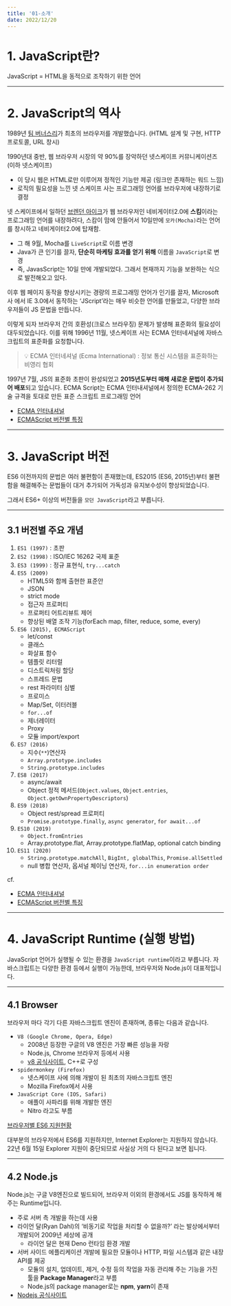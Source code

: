 ---
title: '01-소개'
date: 2022/12/20
---

# 1. JavaScript란?

JavaScript = HTML을 동적으로 조작하기 위한 언어

---

# 2. JavaScript의 역사

1989년 [팀 버너스리](https://ko.wikipedia.org/wiki/팀_버너스리)가 최초의 브라우저를 개발했습니다. (HTML 설계 및 구현, HTTP 프로토콜, URL 창시)

1990년대 중반, 웹 브라우저 시장의 약 90%를 장악하던 넷스케이프 커뮤니케이션즈(이하 넷스케이프)

- 이 당시 웹은 HTML로만 이루어져 정적인 기능만 제공 (링크만 존재하는 워드 느낌)
- 로직의 필요성을 느낀 넷 스케이프 사는 프로그래밍 언어를 브라우저에 내장하기로 결정

넷 스케이프에서 일하던 [브렌던 아이크](https://ko.wikipedia.org/wiki/브렌던_아이크)가 웹 브라우저인 네비게이터2.0에 **스킴**이라는 프로그래밍 언어를 내장하려다,
스캄이 맘에 안들어서 10일만에 `모카(Mocha)`라는 언어를 창시하고 네비게이터2.0에 탑재함.

- 그 해 9월, Mocha를 `LiveScript`로 이름 변경
- Java가 큰 인기를 끌자, **단순히 마케팅 효과를 얻기 위해** 이름을 `JavaScript`로 변경
- 즉, JavasScript는 10일 만에 개발되었다. 그래서 현재까지 기능을 보완하는 식으로 발전해오고 있다.

이후 웹 페이지 동작을 향상시키는 경량의 프로그래밍 언어가 인기를 끌자,
Microsoft사 에서 IE 3.0에서 동작하는 ‘JScript’라는 매우 비슷한 언어를 만들었고,
다양한 브라우저들이 JS 문법을 만듭니다.

이렇게 되자 브라우저 간의 호환성(크로스 브라우징) 문제가 발생해 표준화의 필요성이 대두되었습니다.
이를 위해 1996년 11월, 넷스케이프 사는 ECMA 인터네셔널에 자바스크립트의 표준화를 요청합니다.

> 💡 ECMA 인터네셔널 (Ecma International) : 정보 통신 시스템을 표준화하는 비영리 협회

1997년 7월, JS의 표준화 초판이 완성되었고 **2015년도부터 매해 새로운 문법이 추가되어 배포**되고 있습니다.
ECMA Script는 ECMA 인터내셔널에서 정의한 ECMA-262 기술 규격을 토대로 만든 표준 스크립트 프로그래밍 언어

- [ECMA 인터내셔널](https://www.ecma-international.org/)
- [ECMAScript 버전별 특징](https://github.com/tc39/proposals)

---

# 3. JavaScript 버전

ES6 이전까지의 문법은 여러 불편함이 존재했는데,
ES2015 (ES6, 2015년)부터 불편함을 해결해주는 문법들이 대거 추가되어 가독성과 유지보수성이 향상되었습니다.

그래서 ES6+ 이상의 버전들을 `모던 JavaScript`라고 부릅니다.

---

## 3.1 버전별 주요 개념

1. `ES1 (1997)` : 초판
2. `ES2 (1998)` : ISO/IEC 16262 국제 표준
3. `ES3 (1999)` : 정규 표현식, `try...catch`
4. `ES5 (2009)`
   - HTML5와 함께 출현한 표준안
   - JSON
   - strict mode
   - 접근자 프로퍼티
   - 프로퍼티 어트리뷰트 제어
   - 향상된 배열 조작 기능(forEach map, filter, reduce, some, every)
5. `ES6 (2015), ECMAScript`
   - let/const
   - 클래스
   - 화살표 함수
   - 템플릿 리터럴
   - 디스트릭처링 할당
   - 스프레드 문법
   - rest 파라미터 심벌
   - 프로미스
   - Map/Set, 이터러블
   - `for...of`
   - 제너레이터
   - Proxy
   - 모듈 import/export
6. `ES7 (2016)`
   - 지수(`**`)연산자
   - `Array.prototype.includes`
   - `String.prototype.includes`
7. `ES8 (2017)`
   - async/await
   - Object 정적 메서드(`Object.values`, `Object.entries`, `Object.getOwnPropertyDescriptors`)
8. `ES9 (2018)`
   - Object rest/spread 프로퍼티
   - `Promise.prototype.finally`, `async generator`, `for await...of`
9. `ES10 (2019)`
   - `Object.fromEntries`
   - Array.prototype.flat, Array.prototype.flatMap, optional catch binding
10. `ES11 (2020)`
    - `String.prototype.matchAll`, `BigInt, globalThis`, `Promise.allSettled`
    - null 병합 연산자, 옵셔널 체이닝 연산자, `for...in enumeration order`

cf.

- [ECMA 인터내셔널](https://www.ecma-international.org/)
- [ECMAScript 버전별 특징](https://github.com/tc39/proposals)

---

# 4. JavaScript Runtime (실행 방법)

JavaScript 언어가 실행될 수 있는 환경을 `JavaScript runtime`이라고 부릅니다.
자바스크립트는 다양한 환경 등에서 실행이 가능한데, 브라우저와 Node.js이 대표적입니다.

---

## 4.1 Browser

브라우저 마다 각기 다른 자바스크립트 엔진이 존재하며, 종류는 다음과 같습니다.

- `V8 (Google Chrome, Opera, Edge)`
  - 2008년 등장한 구글의 V8 엔진은 가장 빠른 성능을 자랑
  - Node.js, Chrome 브라우저 등에서 사용
  - [v8 공식사이트](https://v8.dev/), C++로 구성
- `spidermonkey (Firefox)`
  - 넷스케이프 사에 의해 개발이 된 최초의 자바스크립트 엔진
  - Mozilla Firefox에서 사용
- `JavaScript Core (IOS, Safari)`
  - 애플이 사파리를 위해 개발한 엔진
  - Nitro 라고도 부름

[브라우저별 ES6 지원현황](https://kangax.github.io/compat-table/es6/)

대부분의 브라우저에서 ES6를 지원하지만, Internet Explorer는 지원하지 않습니다.
22년 6월 15일 Explorer 지원이 중단되므로 사실상 거의 다 된다고 보면 됩니다.

---

## 4.2 Node.js

Node.js는 구글 V8엔진으로 빌드되어, 브라우저 이외의 환경에서도 JS를 동작하게 해주는 Runtime입니다.

- 주로 서버 측 개발을 하는데 사용
- 라이언 달(Ryan Dahl)의 ‘비동기로 작업을 처리할 수 없을까?’ 라는 발상에서부터 개발되어 2009년 세상에 공개
  - 라이언 달은 현재 Deno 런타임 환경 개발
- 서버 사이드 에플리케이션 개발에 필요한 모듈이나 HTTP, 파일 시스템과 같은 내장 API를 제공
  - 모듈의 설치, 업데이트, 제거, 수정 등의 작업을 자동 관리해 주는 기능을 가진 툴을 **Package Manager**라고 부름
  - Node.js의 package manager로는 **npm**, **yarn**이 존재
- [Nodejs 공식사이트](https://nodejs.org/en/)
